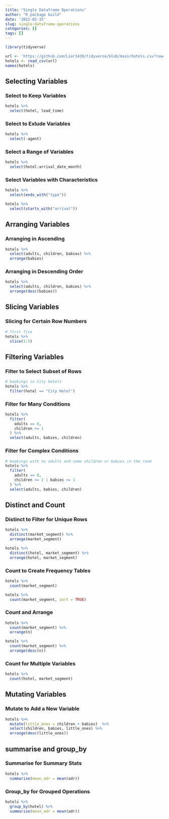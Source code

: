 ```yaml
---
title: "Single Dataframe Operations"
author: "R package build"
date: '2022-02-15'
slug: single-dataframe-operations
categories: []
tags: []
---
```


```r
library(tidyverse)
```

```r
url <- 'https://github.com/Lior1430/tidyverse/blob/main/hotels.csv?raw=true'
hotels <- read_csv(url)
names(hotels)
```

## Selecting Variables

### Select to Keep Variables
```r
hotels %>% 
  select(hotel, lead_time)
```

### Select to Exlude Variables
```r
hotels %>%
  select(-agent)
```
### Select a Range of Variables
```r
hotels %>%
  select(hotel:arrival_date_month)
```
### Select Variables with Characteristics
```r
hotels %>% 
  select(ends_with("type"))
```
```r
hotels %>% 
  select(starts_with("arrival"))
```
## Arranging Variables

### Arranging in Ascending
```r
hotels %>%
  select(adults, children, babies) %>% 
  arrange(babies)
```
### Arranging in Descending Order
```r
hotels %>% 
  select(adults, children, babies) %>%
  arrange(desc(babies))
```
## Slicing Variables

### Slicing for Certain Row Numbers
```r
# first five
hotels %>%
  slice(1:5)
```

## Filtering Variables

### Filter to Select Subset of Rows
```r
# bookings in City Hotels
hotels %>% 
  filter(hotel == "City Hotel")
```

### Filter for Many Conditions
```r
hotels %>% 
  filter(
    adults == 0,
    children >= 1
  ) %>%
  select(adults, babies, children)
```

### Filter for Complex Conditions
```r
# bookings with no adults and some children or babies in the room
hotels %>% 
  filter(
    adults == 0, 
    children >= 1 | babies >= 1 
  ) %>%
  select(adults, babies, children)
```
## Distinct and Count

### Distinct to Filter for Unique Rows
```r
hotels %>%
  distinct(market_segment) %>% 
  arrange(market_segment)
```

```r
hotels %>%
  distinct(hotel, market_segment) %>%
  arrange(hotel, market_segment)
```

### Count to Create Frequency Tables
```r
hotels %>% 
  count(market_segment)
```

```r
hotels %>% 
  count(market_segment, sort = TRUE)
```

### Count and Arrange
```r
hotels %>% 
  count(market_segment) %>% 
  arrange(n)
```
```r
hotels %>% 
  count(market_segment) %>% 
  arrange(desc(n))
```

### Count for Multiple Variables
```r
hotels %>%
  count(hotel, market_segment)
```

## Mutating Variables

### Mutate to Add a New Variable
```r
hotels %>%
  mutate(little_ones = children + babies)  %>%
  select(children, babies, little_ones) %>%
  arrange(desc(little_ones))
```

## summarise and group_by

### Summarise for Summary Stats
```r
hotels %>%
  summarise(mean_adr = mean(adr))
```

### Group_by for Grouped Operations
```r
hotels %>% 
  group_by(hotel) %>%
  summarise(mean_adr = mean(adr))
```

